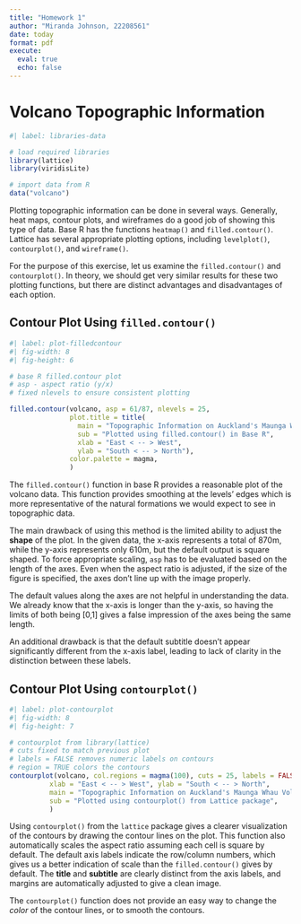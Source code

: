 ```yaml
---
title: "Homework 1"
author: "Miranda Johnson, 22208561"
date: today
format: pdf
execute:
  eval: true
  echo: false
---
```


# Volcano Topographic Information 

```r
#| label: libraries-data

# load required libraries
library(lattice)
library(viridisLite)

# import data from R
data("volcano")
```

Plotting topographic information can be done in several ways.  Generally, heat maps, contour plots, and wireframes do a good job of showing this type of data.  Base R has the functions `heatmap()` and `filled.contour()`.  Lattice has several appropriate plotting options, including `levelplot()`, `contourplot()`, and `wireframe()`.

For the purpose of this exercise, let us examine the `filled.contour()` and `contourplot()`. In theory, we should get very similar results for these two plotting functions, but there are distinct advantages and disadvantages of each option.

## Contour Plot Using `filled.contour()`

```r
#| label: plot-filledcontour
#| fig-width: 8
#| fig-height: 6

# base R filled.contour plot
# asp - aspect ratio (y/x)
# fixed nlevels to ensure consistent plotting

filled.contour(volcano, asp = 61/87, nlevels = 25,
               plot.title = title(
                 main = "Topographic Information on Auckland's Maunga Whau Volcano",
                 sub = "Plotted using filled.contour() in Base R",
                 xlab = "East < -- > West",
                 ylab = "South < -- > North"),
               color.palette = magma,
               )
```

The `filled.contour()` function in base R provides a reasonable plot of the volcano data.  This function provides smoothing at the levels' edges which is more representative of the natural formations we would expect to see in topographic data.

The main drawback of using this method is the limited ability to adjust the **shape** of the plot. In the given data, the x-axis represents a total of 870m, while the y-axis represents only 610m, but the default output is square shaped. To force appropriate scaling, `asp` has to be evaluated based on the length of the axes. Even when the aspect ratio is adjusted, if the size of the figure is specified, the axes don't line up with the image properly.  

The default values along the axes are not helpful in understanding the data. We already know that the x-axis is longer than the y-axis, so having the limits of both being [0,1] gives a false impression of the axes being the same length.

An additional drawback is that the default subtitle doesn't appear significantly different from the x-axis label, leading to lack of clarity in the distinction between these labels.


## Contour Plot Using `contourplot()`

```r
#| label: plot-contourplot
#| fig-width: 8
#| fig-height: 7

# contourplot from library(lattice)
# cuts fixed to match previous plot
# labels = FALSE removes numeric labels on contours
# region = TRUE colors the contours
contourplot(volcano, col.regions = magma(100), cuts = 25, labels = FALSE, region = TRUE,
          xlab = "East < -- > West", ylab = "South < -- > North",
          main = "Topographic Information on Auckland's Maunga Whau Volcano",
          sub = "Plotted using contourplot() from Lattice package",
          )
```

Using `contourplot()` from the `lattice` package gives a clearer visualization of the contours by drawing the contour lines on the plot.  This function also automatically scales the aspect ratio assuming each cell is square by default.  The default axis labels indicate the row/column numbers, which gives us a better indication of scale than the `filled.contour()` gives by default.  The **title** and **subtitle** are clearly distinct from the axis labels, and margins are automatically adjusted to give a clean image.

The `contourplot()` function does not provide an easy way to change the *color* of the contour lines, or to smooth the contours.
